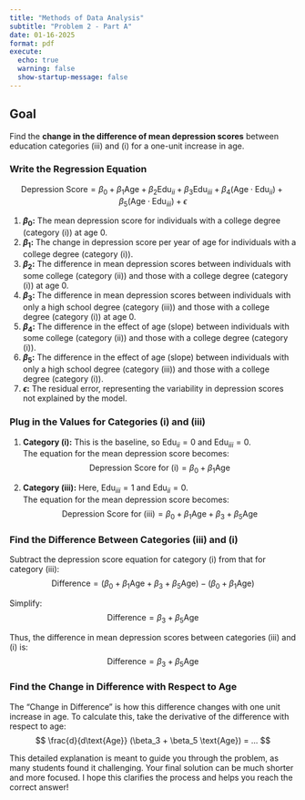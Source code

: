 ```yaml
---
title: "Methods of Data Analysis"
subtitle: "Problem 2 - Part A"
date: 01-16-2025
format: pdf
execute: 
  echo: true
  warning: false
  show-startup-message: false
---
```


## Goal

Find the **change in the difference of mean depression scores** between education categories (iii) and (i) for a one-unit increase in age.


### Write the Regression Equation

$$
\text{Depression Score} = \beta_0 + \beta_1 \text{Age} + \beta_2 \text{Edu}_{ii} + \beta_3 \text{Edu}_{iii} + \beta_4 (\text{Age} \cdot \text{Edu}_{ii}) + \beta_5 (\text{Age} \cdot \text{Edu}_{iii}) + \epsilon
$$

1. **$\beta_0:$** The mean depression score for individuals with a college degree (category (i)) at age 0.  
2. **$\beta_1:$** The change in depression score per year of age for individuals with a college degree (category (i)).  
3. **$\beta_2:$** The difference in mean depression scores between individuals with some college (category (ii)) and those with a college degree (category (i)) at age 0.  
4. **$\beta_3:$** The difference in mean depression scores between individuals with only a high school degree (category (iii)) and those with a college degree (category (i)) at age 0.  
5. **$\beta_4:$** The difference in the effect of age (slope) between individuals with some college (category (ii)) and those with a college degree (category (i)).  
6. **$\beta_5:$** The difference in the effect of age (slope) between individuals with only a high school degree (category (iii)) and those with a college degree (category (i)).  
7. **$\epsilon:$** The residual error, representing the variability in depression scores not explained by the model.




### Plug in the Values for Categories (i) and (iii)

1. **Category (i):** This is the baseline, so $\text{Edu}_{ii} = 0$ and $\text{Edu}_{iii} = 0$.  
   The equation for the mean depression score becomes:  
   $$
   \text{Depression Score for (i)} = \beta_0 + \beta_1 \text{Age}
   $$

2. **Category (iii):** Here, $\text{Edu}_{iii} = 1$ and $\text{Edu}_{ii} = 0$.  
   The equation for the mean depression score becomes:  
   $$
   \text{Depression Score for (iii)} = \beta_0 + \beta_1 \text{Age} + \beta_3 + \beta_5 \text{Age}
   $$



### Find the Difference Between Categories (iii) and (i)
Subtract the depression score equation for category (i) from that for category (iii):  
$$
\text{Difference} = (\beta_0 + \beta_1 \text{Age} + \beta_3 + \beta_5 \text{Age}) - (\beta_0 + \beta_1 \text{Age})
$$

Simplify:  
$$
\text{Difference} = \beta_3 + \beta_5 \text{Age}
$$

Thus, the difference in mean depression scores between categories (iii) and (i) is:  
$$
\text{Difference} = \beta_3 + \beta_5 \text{Age}
$$



### Find the Change in Difference with Respect to Age
The "Change in Difference" is how this difference changes with one unit increase in age. To calculate this, take the derivative of the difference with respect to age:  
$$
\frac{d}{d\text{Age}} (\beta_3 + \beta_5 \text{Age}) = ...
$$


This detailed explanation is meant to guide you through the problem, as many students found it challenging. Your final solution can be much shorter and more focused. I hope this clarifies the process and helps you reach the correct answer!



